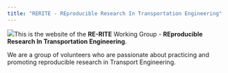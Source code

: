 ```yaml
---
title: "RERITE - REproducible Research In Transportation Engineering"
---
```


![](images/logo_jpg.jpg)This is the website of the **RE-RITE** Working Group - **REproducible Research In Transportation Engineering**.

We are a group of volunteers who are passionate about practicing and promoting reproducible research in Transport Engineering.
